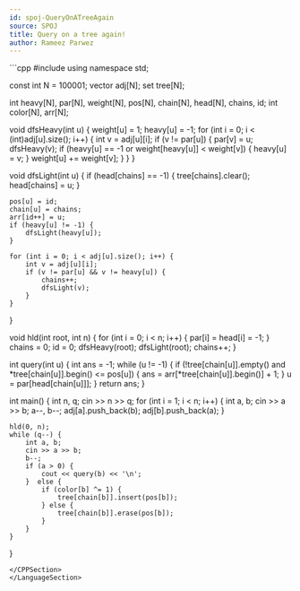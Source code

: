```yaml
---
id: spoj-QueryOnATreeAgain
source: SPOJ
title: Query on a tree again!
author: Rameez Parwez
---
```


<LanguageSection>
<CPPSection>
```cpp
#include <bits/stdc++.h>
using namespace std;

const int N = 100001;
vector<int> adj[N];
set<int> tree[N];

int heavy[N], par[N], weight[N], pos[N], chain[N], head[N], chains, id;
int color[N], arr[N];

void dfsHeavy(int u) {
    weight[u] = 1;
    heavy[u] = -1;
    for (int i = 0; i < (int)adj[u].size(); i++) {
        int v = adj[u][i];
        if (v != par[u]) {
            par[v] = u;
            dfsHeavy(v);
            if (heavy[u] == -1 or weight[heavy[u]] < weight[v]) {
                heavy[u] = v;
            }
            weight[u] += weight[v];
        }
    }
}

void dfsLight(int u) {
    if (head[chains] == -1) {
        tree[chains].clear();
        head[chains] = u;
    }

    pos[u] = id;
    chain[u] = chains;
    arr[id++] = u;
    if (heavy[u] != -1) {
        dfsLight(heavy[u]);
    }

    for (int i = 0; i < adj[u].size(); i++) {
        int v = adj[u][i];
        if (v != par[u] && v != heavy[u]) {
            chains++;
            dfsLight(v);
        }
    }
}

void hld(int root, int n) {
    for (int i = 0; i < n; i++) {
        par[i] = head[i] = -1;
    }
    chains = 0;
    id = 0;
    dfsHeavy(root);
    dfsLight(root);
    chains++;
}

int query(int u) {
    int ans = -1;
    while (u != -1) {
        if (!tree[chain[u]].empty() and *tree[chain[u]].begin() <= pos[u]) {
            ans = arr[*tree[chain[u]].begin()] + 1;
        }
        u = par[head[chain[u]]];
    }
    return ans;
}

int main() {
    int n, q;
    cin >> n >> q;
    for (int i = 1; i < n; i++) {
        int a, b;
        cin >> a >> b;
        a--, b--;
        adj[a].push_back(b);
        adj[b].push_back(a);
    }
    
    hld(0, n);
    while (q--) {
        int a, b;
        cin >> a >> b;
        b--;
        if (a > 0) {
            cout << query(b) << '\n';
        }  else {
            if (color[b] ^= 1) {
                tree[chain[b]].insert(pos[b]);
            } else {
                tree[chain[b]].erase(pos[b]);
            }
        }
    }
}
```
</CPPSection>
</LanguageSection>